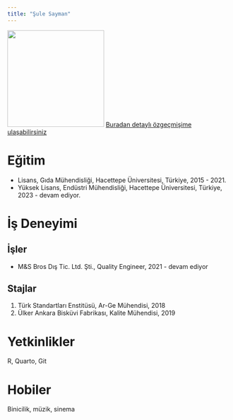 ```yaml
---
title: "Şule Sayman"
---
```


![](images/sulesayman_vesikalik.jpg){fig-alt="Şule Sayman Fotoğraf" fig-align="left" width="219"}
[Buradan detaylı özgeçmişime ulaşabilirsiniz](/assets/Şule Sayman CV.pdf "Şule Sayman")

# Eğitim

-   Lisans, Gıda Mühendisliği, Hacettepe Üniversitesi, Türkiye, 2015 - 2021.
-   Yüksek Lisans, Endüstri Mühendisliği, Hacettepe Üniversitesi, Türkiye, 2023 - devam ediyor.

# İş Deneyimi

## İşler

-   M&S Bros Dış Tic. Ltd. Şti., Quality Engineer, 2021 - devam ediyor

## Stajlar

1.  Türk Standartları Enstitüsü, Ar-Ge Mühendisi, 2018
2.  Ülker Ankara Bisküvi Fabrikası, Kalite Mühendisi, 2019

# Yetkinlikler

R, Quarto, Git

# Hobiler

Binicilik, müzik, sinema
